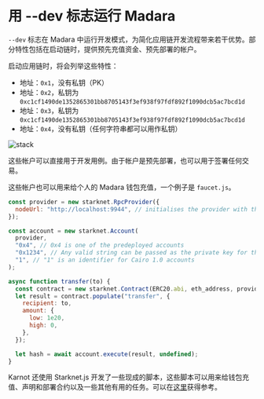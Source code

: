 # 用 --dev 标志运行 Madara

`--dev` 标志在 Madara 中运行开发模式，为简化应用链开发流程带来若干优势。部分特性包括在启动链时，提供预先充值资金、预先部署的帐户。

启动应用链时，将会列举这些特性：

- 地址：`0x1`，没有私钥（PK）
- 地址：`0x2`，私钥为 `0xc1cf1490de1352865301bb8705143f3ef938f97fdf892f1090dcb5ac7bcd1d`
- 地址：`0x3`，私钥为 `0xc1cf1490de1352865301bb8705143f3ef938f97fdf892f1090dcb5ac7bcd1d`
- 地址：`0x4`，没有私钥（任何字符串都可以用作私钥）

![stack](../static/madara-dev.png)

这些帐户可以直接用于开发用例。由于帐户是预先部署，也可以用于签署任何交易。

这些帐户也可以用来给个人的 Madara 钱包充值，一个例子是 `faucet.js`。

```javascript
const provider = new starknet.RpcProvider({
  nodeUrl: "http://localhost:9944", // initialises the provider with the Madara RPC node URL
});

const account = new starknet.Account(
  provider,
  "0x4", // 0x4 is one of the predeployed accounts
  "0x1234", // Any valid string can be passed as the private key for the 0x4 address
  "1", // "1" is an identifier for Cairo 1.0 accounts
);

async function transfer(to) {
  const contract = new starknet.Contract(ERC20.abi, eth_address, provider);
  let result = contract.populate("transfer", {
    recipient: to,
    amount: {
      low: 1e20,
      high: 0,
    },
  });

  let hash = await account.execute(result, undefined);
}
```

Karnot 还使用 Starknet.js 开发了一些现成的脚本，这些脚本可以用来给钱包充值、声明和部署合约以及一些其他有用的任务。可以在[这里](https://github.com/karnotxyz/madara-get-started)获得参考。
